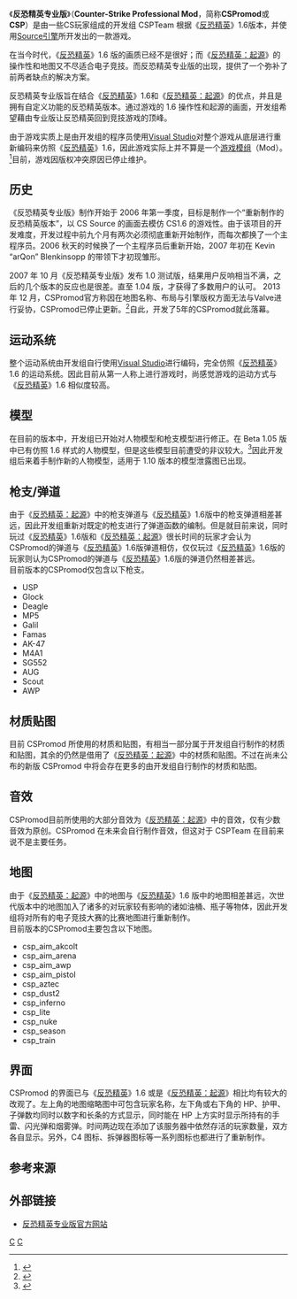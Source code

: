 {{NoteTA
|G1=Games
|1=zh-cn:专业版; zh-tw:職業版;
}}
{{Infobox VG
| title = 反恐精英：专业版
| english  =Counter-Strike Professional Mod
| image = File:Csp105.jpg
| developer =  CSPTeam
| publisher =  CSPTeam
| released = 2007年10月18日（Beta 1.0）
| genre = [[第一人称射击游戏|第一人称射击]]
| modes = [[多人游戏|多人游戏]]，[[单人游戏|单人游戏]]
| engine = [[Source引擎|Source引擎]]
| platforms = [[Windows|Windows]]
}}
《'''反恐精英专业版'''》（'''Counter-Strike Professional Mod'''，简称'''CSPromod'''或'''CSP'''）是由一些CS玩家组成的开发组 CSPTeam 根据《[[反恐精英|反恐精英]]》1.6版本，并使用[[Source引擎|Source引擎]]所开发出的一款游戏。

在当今时代，《[[反恐精英|反恐精英]]》1.6 版的画质已经不是很好；而《[[反恐精英：起源|反恐精英：起源]]》的操作性和地图又不尽适合电子竞技。而反恐精英专业版的出现，提供了一个弥补了前两者缺点的解决方案。

反恐精英专业版旨在结合《[[反恐精英|反恐精英]]》1.6和《[[反恐精英：起源|反恐精英：起源]]》的优点，并且是拥有自定义功能的反恐精英版本。通过游戏的 1.6 操作性和起源的画面，开发组希望藉由专业版让反恐精英回到竞技游戏的顶峰。

由于游戏实质上是由开发组的程序员使用[[Visual_Studio|Visual Studio]]对整个游戏从底层进行重新编码来仿照《[[反恐精英|反恐精英]]》1.6，因此游戏实际上并不算是一个[[游戏模组|游戏模组]]（Mod）。<ref>{{Cite web |url=http://wiki.cspromod.com/About |title=What about CSPromod |accessdate=2012-10-02 |archive-date=2012-09-20 |archive-url=https://web.archive.org/web/20120920003325/http://wiki.cspromod.com/About |dead-url=yes }}</ref>目前，游戏因版权冲突原因已停止维护。

==历史==
《反恐精英专业版》制作开始于 2006 年第一季度，目标是制作一个“重新制作的反恐精英版本”，以 CS Source 的画面去模仿 CS1.6 的游戏性。由于该项目的开发难度，开发过程中前九个月有两次必须彻底重新开始制作，而每次都换了一个主程序员。2006 秋天的时候换了一个主程序员后重新开始，2007 年初在 Kevin “arQon” Blenkinsopp 的带领下才初现雏形。

2007 年 10 月《反恐精英专业版》发布 1.0 测试版，结果用户反响相当不满，之后的几个版本的反应也是很差。直至 1.04 版，才获得了多数用户的认可。
2013 年 12 月，CSPromod官方称因在地图名称、布局与引擎版权方面无法与Valve进行妥协，CSPromod已停止更新。<ref>{{Cite web |url=http://www.cspromod.cn/r-i-p-cspromod/ |title=存档副本 |access-date=2014-03-09 |archive-url=https://web.archive.org/web/20140309181239/http://www.cspromod.cn/r-i-p-cspromod/ |archive-date=2014-03-09 |dead-url=yes }}</ref>自此，开发了5年的CSPromod就此落幕。

== 运动系统 ==
整个运动系统由开发组自行使用[[Visual_Studio|Visual Studio]]进行编码，完全仿照《[[反恐精英|反恐精英]]》1.6 的运动系统。因此目前从第一人称上进行游戏时，尚感觉游戏的运动方式与《[[反恐精英|反恐精英]]》1.6 相似度较高。

== 模型 ==
在目前的版本中，开发组已开始对人物模型和枪支模型进行修正。在 Beta 1.05 版中已有仿照 1.6 样式的人物模型，但是这些模型目前遭受的非议较大。<ref>{{Cite web |url=http://cspromod.com/community/showthread.php?threadid=2948 |title=Animation Update |accessdate=2010-11-07 |archive-date=2019-07-31 |archive-url=https://web.archive.org/web/20190731214230/http://cspromod.com/community/showthread.php?threadid=2948 |dead-url=yes }}</ref>因此开发组后来着手制作新的人物模型，适用于 1.10 版本的模型泄露图已出现。

== 枪支/弹道 ==
由于《[[反恐精英：起源|反恐精英：起源]]》中的枪支弹道与《[[反恐精英|反恐精英]]》1.6版中的枪支弹道相差甚远，因此开发组重新对既定的枪支进行了弹道函数的编制。但是就目前来说，同时玩过《[[反恐精英|反恐精英]]》1.6版和《[[反恐精英：起源|反恐精英：起源]]》很长时间的玩家才会认为CSPromod的弹道与《[[反恐精英|反恐精英]]》1.6版弹道相仿，仅仅玩过《[[反恐精英|反恐精英]]》1.6版的玩家则认为CSPromod的弹道与《[[反恐精英|反恐精英]]》1.6版的弹道仍然相差甚远。<br>
目前版本的CSPromod仅包含以下枪支。
*USP
*Glock
*Deagle
*MP5
*Galil
*Famas
*AK-47
*M4A1
*SG552
*AUG
*Scout
*AWP

== 材质贴图 ==
目前 CSPromod 所使用的材质和贴图，有相当一部分属于开发组自行制作的材质和贴图，其余的仍然是借用了《[[反恐精英：起源|反恐精英：起源]]》中的材质和贴图。不过在尚未公布的新版 CSPromod 中将会存在更多的由开发组自行制作的材质和贴图。

== 音效 ==
CSPromod目前所使用的大部分音效为《[[反恐精英：起源|反恐精英：起源]]》中的音效，仅有少数音效为原创。CSPromod 在未来会自行制作音效，但这对于 CSPTeam 在目前来说不是主要任务。

== 地图 ==
由于《[[反恐精英：起源|反恐精英：起源]]》中的地图与《[[反恐精英|反恐精英]]》1.6 版中的地图相差甚远，次世代版本中的地图加入了诸多的对玩家较有影响的诸如油桶、瓶子等物体，因此开发组将对所有的电子竞技大赛的比赛地图进行重新制作。<br>目前版本的CSPromod主要包含以下地图。
*csp_aim_akcolt
*csp_aim_arena
*csp_aim_awp
*csp_aim_pistol
*csp_aztec
*csp_dust2
*csp_inferno
*csp_lite
*csp_nuke
*csp_season
*csp_train

== 界面 ==
CSPromod 的界面已与《[[反恐精英|反恐精英]]》1.6 或是《[[反恐精英：起源|反恐精英：起源]]》相比均有较大的改观了。左上角的地图缩略图中可包含玩家名称，左下角或右下角的 HP、护甲、子弹数均同时以数字和长条的方式显示，同时能在 HP 上方实时显示所持有的手雷、闪光弹和烟雾弹。时间两边现在添加了该服务器中依然存活的玩家数量，双方各自显示。另外，C4 图标、拆弹器图标等一系列图标也都进行了重新制作。

== 参考来源 ==
{{reflist|30em}}

== 外部链接 ==
* [http://www.cspromod.com/ 反恐精英专业版官方网站]{{Wayback|url=http://www.cspromod.com/ |date=20101030104506 }}

{{半條命}}

[[Category:Windows游戏|C]]
[[Category:第一人称射击游戏|C]]